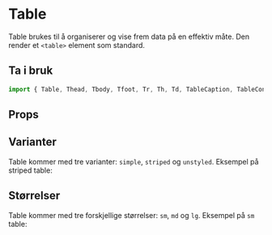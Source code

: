 
<Meta title="Komponenter/Data Display/Table" />

# Table

Table brukes til å organiserer og vise frem data på en effektiv måte. Den render et `<table>` element som standard.

## Ta i bruk

```jsx
import { Table, Thead, Tbody, Tfoot, Tr, Th, Td, TableCaption, TableContainer } from "@kvib/react";
```

## Props

<KvibProvider>
  <Card variant="outline">
    <CardBody>
      <Story of={TableStories.Table} />
    </CardBody>
  </Card>
</KvibProvider>

<Source code={TableString} dark />
<Controls of={TableStories.Table} />

## Varianter

Table kommer med tre varianter: `simple`, `striped` og `unstyled`. Eksempel på striped table:

<KvibProvider>
  <Card variant="outline">
    <CardBody>
      <Story of={TableStories.TableVariants} />
    </CardBody>
  </Card>
</KvibProvider>

<Source code={TableVariantsString} dark />

## Størrelser

Table kommer med tre forskjellige størrelser: `sm`, `md` og `lg`. Eksempel på `sm` table:

<KvibProvider>
  <Card variant="outline">
    <CardBody>
      <Story of={TableStories.TableSizes} />
    </CardBody>
  </Card>
</KvibProvider>

<Source code={TableSizesString} dark />
